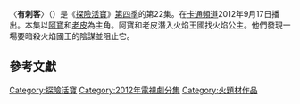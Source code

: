 {{noteTA
|G1=Adventure Time}}
{{Infobox television episode
| title        = 有刺客
| series       = [[探險活寶|探險活寶]]
| season       = 4
| episode      = 22
| production   = 1008-101<ref name=prodnumbers>{{cite web|title=Shows A-Z, Adventure Time With Finn and Jake|url=http://www.thefutoncritic.com/showatch/adventure-time-with-finn-and-jake/listings/|publisher=[[The_Futon_Critic|The Futon Critic]]|accessdate=February 3, 2013|archive-date=2013-02-16|archive-url=https://archive.is/20130216213150/http://www.thefutoncritic.com/showatch/adventure-time-with-finn-and-jake/listings/|dead-url=no}}</ref>
| story        = {{le|派屈克·麥克海爾|Patrick McHale (cartoonist)}}<br />{{le|肯特·奧斯本|Kent Osborne}}<br />[[潘得頓·沃德|潘得頓·沃德]]
| writer       =  索姆維力·薩耶風<br>{{le|伯特·尹|Bert Youn}}
| director     = {{le|拉里·萊奇力特|Larry Leichliter}}
| airdate      = 2012年9月17日
| music        = 
| guests       = 
*{{le|基思·大衛|Keith David}}飾演火焰國王
*{{le|保羅·F·湯普金斯|Paul F. Tompkins}}飾演弗尼斯
| length       = 11分鐘
| prev         = 誰會贏
| next         = 新青蛙王子
| episode list = 
{{Infobox Adventure Time season 4 episode list}}
<br>[[探險活寶各集列表|探險活寶各集列表]]
}}
〈'''有刺客'''〉（{{lang-en|''Ignition Point''}}）是《[[探險活寶|探險活寶]]》[[探險活寶_(第四季)|第四季]]的第22集。在[[卡通頻道|卡通頻道]]2012年9月17日播出。本集以[[阿寶·馬頓斯|阿寶]]和[[酷狗老皮|老皮]]為主角。阿寶和老皮潛入火焰王國找火焰公主。他們發現一場要暗殺火焰國王的陰謀並阻止它。


<!--==劇情==
While spending time with Flame Princess (voiced by [[Jessica_DiCicco|Jessica DiCicco]]), Finn and Jake learn that she misses her scented candles, which she left in the Fire Kingdom. The duo volunteer to retrieve them, but Flame Princess tells them to be careful and watch out for her evil father, Flame King (voiced by [[Keith_David|Keith David]]). Once they enter the Flame Kingdom, Finn and Jake manage to acquire the candles, but hear a conspiracy to assassinate the king between two fire beings, one of whom has an untied shoe, and the other has a hissy voice.

Finn and Jake traverse the Flame Kingdom palace, trying to identify the culprits. Eventually, Jake gets the idea to dress up as actors and perform a play wherein they pretend to be the conspirators; this will cause the real assassins to act suspicious. Their plan goes awry, and Flame King believes them to be the actual assassins. However, by a lucky turn of events, Finn and Jake are able to unveil the actual culprits, who are the children of Flame King's brother, whom he murdered to acquire the throne. Finn is concerned that, because her father is truly evil, Flame Princess might be evil as well, but Flame King notes that someone with a good spirit could change her.

==Production==
"Ignition Point" was written and storyboarded by Somvilay Xayaphone and Bert Youn, from a story developed by series creator [[Pendleton_Ward|Pendleton Ward]], [[Patrick_McHale_(cartoonist)|Patrick McHale]], and [[Kent_Osborne|Kent Osborne]].<ref name=episodecredits>{{cite episode| title=Ignition Point| series=Adventure Time| serieslink=|credits = [[Larry_Leichliter|Larry Leichliter]] (director); Somvilay Xayaphone & Bert Youn (writers) | network = [[Cartoon_Network|Cartoon Network]] |airdate=September 17, 2012| season = 4 | number = 22}}</ref> The origin for the episode was from a writers game. The impetus had been pitched by Herpich, who was interested in "political intrigue in the Fire Kingdom".<ref name=tomignition/> Originally, he wanted to base it tonally on ''[[Game_of_Thrones|Game of Thrones]]'', but the ending episode came out more Shakespearean.<ref name=tomignition>Herpich, Tom (Storyboard artist). 2014. "Ignition Point" [Commentary track], ''Adventure Time'' Season Four [DVD], Los Angeles, CA: [[Cartoon_Network|Cartoon Network]].</ref> [[Adam_Muto|Adam Muto]] revealed via [[Spring.me|Spring.me]] that the series' writers and producers watched the 1990 comedy-drama ''[[Rosencrantz_&_Guildenstern_Are_Dead_(film)|Rosencrantz & Guildenstern Are Dead]]'' before working on the episode; according to Muto, Osborne is a "pretty big fan."<ref>{{cite web|last1=Muto|first1=Adam|title=[Adam Muto, explaining the influence of 'Rosencrantz & Guildenstern Are Dead' on 'Ignition Point'|url=http://new.spring.me/#!/MrMuto/q/437103930556579812|publisher=[[Spring.me|Spring.me]]|accessdate=September 14, 2014}}</ref>

Many of the character designs used in this episode had been designed by [[Andy_Ristaino|Andy Ristaino]] for the [[Adventure_Time_(season_3)|third season]] finale "[[Incendium_(Adventure_Time)|Incendium]]". According to him, "the Flame Kingdom was one of the first kingdoms that I really got to go nuts with [and] do my own thing." <ref name=ristaino>Ristaino, Andy (Character designer). 2014. "Ignition Point" [Commentary track], ''Adventure Time'' Season Four [DVD], Los Angeles, CA: [[Cartoon_Network|Cartoon Network]].</ref> In this episode, [[Keith_David|Keith David]] reprises his role as Flame King.<ref name=episodecredits/> In addition, [[Paul_F._Tompkins|Paul F. Tompkins]] plays the role of Furnius; he would later play an unrelated character in the [[Adventure_Time_(season_5)|fifth season]] episode "[[Be_More|Be More]]".<ref name=episodecredits/><ref>{{cite episode| title=Be More| series=Adventure Time| serieslink=|credits = Nate Cash & Nick Jennings (directors); Tom Herpich & Steve Wolfhard (writers) | network = [[Cartoon_Network|Cartoon Network]] |airdate=July 22, 2013 | season = 5 | number = 28}}</ref>

==Reception==
"Ignition Point" first aired on [[Cartoon_Network|Cartoon Network]] on September 17, 2012. The episode was seen by 2.256 million viewers, and received a 0.5 rating in the 18–49 demographic. This means it was seen by 0.5 percent of all 18 to 49 year-olds watching television at the time of the episode's airing.<ref>{{cite web|url=http://tvbythenumbers.zap2it.com/2012/09/18/monday-cable-ratings-monday-night-football-wins-night-wwe-raw-switched-at-birth-major-crimes-bad-girls-club-perception-more/148993 |archiveurl=https://web.archive.org/web/20131101233624/http://tvbythenumbers.zap2it.com/2012/09/18/monday-cable-ratings-monday-night-football-wins-night-wwe-raw-switched-at-birth-major-crimes-bad-girls-club-perception-more/148993/|archivedate=November 1, 2013 |title=Monday Cable Ratings: ‘Monday Night Football’ Wins Night, ‘WWE Raw’, ‘Switched at Birth’, ‘Major Crimes’, ‘Bad Girls Club’, ‘Perception’ & More |publisher=[[Zap2it|Zap2it]]|work=[[TV_by_the_Numbers|TV by the Numbers]] |date=September 18, 2012 |accessdate=December 9, 2012| deadurl=no}}</ref> The episode first saw physical release as part of the complete fourth season DVD in October of 2014.<ref name=seasonfour>{{cite web|title=Cartoon Network-Adventure Time-Complete 4th Season|url=http://www.amazon.com/dp/B00KH57UXS|publisher=[[Amazon.com|Amazon.com]]|accessdate=June 27, 2014|date=June 27, 2014}}</ref>

Oliver Sava of ''[[The_A.V._Club|The A.V. Club]]'' awarded the episode a "A–", rhetorically asking, "What show other than Adventure Time could begin with farts and end with Shakespeare?"<ref name=avclubhiss/> He argued that "Ignition Point" represented an ''Adventure Time'' episode "with everything: [[toilet_humor|toilet humor]], romance, drama, [[Non_sequitur_(literary_device)|non-sequiters]] {{sic}}, and even some [[moral_philosophy|moral philosophizing]]."<ref name=avclubhiss/> Sava also felt that the episode, with its overt references to ''Hamlet'', furthered the show's tendency to be "daddy-crazy", and illustrate that "the female characters [in the series] tend to have horrible father figures".<ref name=avclubhiss>{{cite web|last1=Sava|first1=Oliver|title=Adventure Time: 'Ignition Point'|url=http://www.avclub.com/tvclub/adventure-time-ignition-point-84854|website=[[The_A.V._Club|The A.V. Club]]|publisher=[[The_Onion|The Onion]]|accessdate=September 11, 2014|date=September 17, 2012}}</ref>
-->

==參考文獻==
{{Reflist|2}}

{{探險活寶}}

[[Category:探險活寶|Category:探險活寶]]
[[Category:2012年電視劇分集|Category:2012年電視劇分集]]
[[Category:火題材作品|Category:火題材作品]]